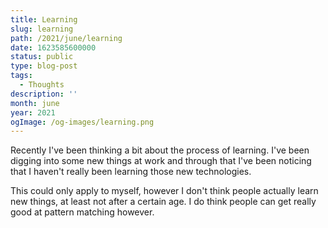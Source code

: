 ```yaml
---
title: Learning
slug: learning
path: /2021/june/learning
date: 1623585600000
status: public
type: blog-post
tags:
  - Thoughts
description: ''
month: june
year: 2021
ogImage: /og-images/learning.png
---
```




Recently I've been thinking a bit about the process of learning. I've been
digging into some new things at work and through that I've been noticing that I
haven't really been learning those new technologies.

This could only apply to myself, however I don't think people actually learn new
things, at least not after a certain age. I do think people can get really good
at pattern matching however.

